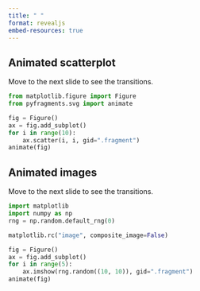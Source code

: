 ```yaml
---
title: " "
format: revealjs
embed-resources: true
---
```


## Animated scatterplot

Move to the next slide to see the transitions.

```python
from matplotlib.figure import Figure
from pyfragments.svg import animate

fig = Figure()
ax = fig.add_subplot()
for i in range(10):
    ax.scatter(i, i, gid=".fragment")
animate(fig)
```

## Animated images

Move to the next slide to see the transitions.

```python
import matplotlib
import numpy as np
rng = np.random.default_rng(0)

matplotlib.rc("image", composite_image=False)

fig = Figure()
ax = fig.add_subplot()
for i in range(5):
    ax.imshow(rng.random((10, 10)), gid=".fragment")
animate(fig)
```
